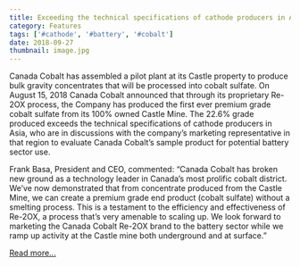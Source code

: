 ```yaml
---
title: Exceeding the technical specifications of cathode producers in Asia
category: Features
tags: ['#cathode', '#battery', '#cobalt']
date: 2018-09-27
thumbnail: image.jpg
---
```


Canada Cobalt has assembled a pilot plant at its Castle property to produce bulk gravity concentrates that will be processed into cobalt sulfate. On August 15, 2018 Canada Cobalt announced that through its proprietary Re-2OX process, the Company has produced the first ever premium grade cobalt sulfate from its 100% owned Castle Mine. The 22.6% grade produced exceeds the technical specifications of cathode producers in Asia, who are in discussions with the company’s marketing representative in that region to evaluate Canada Cobalt’s sample product for potential battery sector use.

Frank Basa, President and CEO, commented: “Canada Cobalt has broken new ground as a technology leader in Canada’s most prolific cobalt district. We’ve now demonstrated that from concentrate produced from the Castle Mine, we can create a premium grade end product (cobalt sulfate) without a smelting process. This is a testament to the efficiency and effectiveness of Re-2OX, a process that’s very amenable to scaling up. We look forward to marketing the Canada Cobalt Re-2OX brand to the battery sector while we ramp up activity at the Castle mine both underground and at surface.”

[Read more...](https://investorintel.com/markets/technology-metals/technology-metals-intel/canada-cobalt-works-is-exceeding-the-technical-specifications-of-cathode-producers-in-asia/)